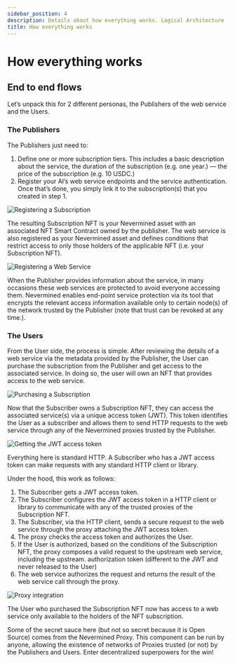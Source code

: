```yaml
---
sidebar_position: 4
description: Details about how everything works. Logical Architecture
title: How everything works
---
```


# How everything works

## End to end flows

Let’s unpack this for 2 different personas, the Publishers of the web service and the Users. 

### The Publishers

The Publishers just need to:

1. Define one or more subscription tiers. This includes a basic description about the service, the duration of the subscription (e.g. one year.) — the price of the subscription (e.g. 10 USDC.)
2. Register your AI’s web service endpoints and the service authentication. Once that’s done, you simply link it to the subscription(s) that you created in step 1.

![Registering a Subscription](/images/architecture/Flow_Subscription_registration.png)

The resulting Subscription NFT is your Nevermined asset with an associated NFT Smart Contract owned by the publisher. The web service is also registered as your Nevermined asset and defines conditions that restrict access to only those holders of the applicable NFT (i.e. your Subscription NFT).

![Registering a Web Service](/images/architecture/Flow_WebService_registration.png)

When the Publisher provides information about the service, in many occasions these web services are protected to avoid everyone accessing them. Nevermined enables end-point service protection via its tool that encrypts the relevant access information available only to certain node(s) of the network trusted by the Publisher (note that trust can be revoked at any time.).


### The Users

From the User side, the process is simple. After reviewing the details of a web service via the metadata provided by the Publisher, the User can purchase the subscription from the Publisher and get access to the associated service. In doing so, the user will own an NFT that provides access to the web service.

![Purchasing a Subscription](/images/architecture/Flow_Subscription_purchase.png)

Now that the Subscriber owns a Subscription NFT, they can access the associated service(s) via a unique access token (JWT). This token identifies the User as a subscriber and allows them to send HTTP requests to the web service through any of the Nevermined proxies trusted by the Publisher.

![Getting the JWT access token](/images/architecture/Flow_Subscription_get_access_token.png)

Everything here is standard HTTP. A Subscriber who has a JWT access token can make requests with any standard HTTP client or library.

Under the hood, this work as follows:

1. The Subscriber gets a JWT access token.
2. The Subscriber configures the JWT access token in a HTTP client or library to communicate with any of the trusted proxies of the Subscription NFT.
3. The Subscriber, via the HTTP client, sends a secure request to the web service through the proxy attaching the JWT access token.
4. The proxy checks the access token and authorizes the User.
5. If the User is authorized, based on the conditions of the Subscription NFT, the proxy composes a valid request to the upstream web service, including the upstream. authorization token (different to the JWT and never released to the User)
6. The web service authorizes the request and returns the result of the web service call through the proxy.

![Proxy integration](/images/architecture/Proxy_integration.png)

The User who purchased the Subscription NFT now has access to a web service only available to the holders of the NFT subscription.

Some of the secret sauce here (but not so secret because it is Open Source) comes from the Nevermined Proxy. This component can be run by anyone, allowing the existence of networks of Proxies trusted (or not) by the Publishers and Users. 
Enter decentralized superpowers for the win!




